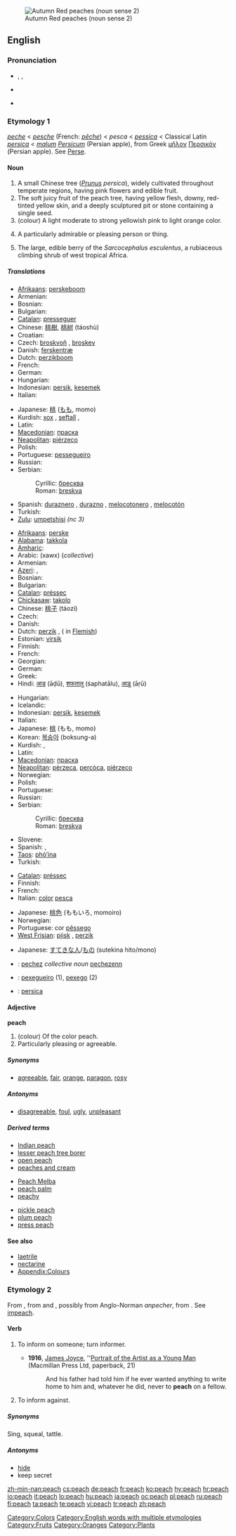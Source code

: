 {{wikipedia|dab=peach (disambiguation)|peach}}
[[Image:Autumn Red peaches.jpg|thumb|Autumn Red peaches (noun sense 2)]]
==English==

===Pronunciation===
* {{enPR|pēch}}, {{IPA|/piːʧ/}}, {{SAMPA|/pi:tS/}}
* {{audio|en-us-peach.ogg|Audio (US)}}

* {{rhymes|iːtʃ}}

===Etymology 1===
{{etyl|enm}} ''[[peche]]'' < {{etyl|fro}} ''[[pesche]]'' (French: ''[[pêche]]'') < {{ML.}} ''pesca'' < {{VL.}} ''[[pessica]]'' < Classical Latin ''[[persica]]'' < ''[[malum]] [[Persicum]]'' (Persian apple), from Greek [[μῆλον]] [[Περσικόν]] (Persian apple). See [[Perse]].

====Noun====
{{wikipedia}}
{{en-noun|peaches}}

# A small Chinese tree (''[[Prunus]] persica''), widely cultivated throughout temperate regions, having pink flowers and edible fruit.
# The soft juicy fruit of the peach tree, having yellow flesh, downy, red-tinted yellow skin, and a deeply sculptured pit or stone containing a single seed.
# (colour) A light moderate to strong yellowish pink to light orange color.
#: {{color panel|FFCF9D}}
# {{informal}} A particularly admirable or pleasing person or thing.
# The large, edible berry of the ''Sarcocephalus esculentus'', a rubiaceous climbing shrub of west tropical Africa.

=====Translations=====
{{trans-top|tree}}
* [[Afrikaans]]: [[perskeboom]]
* Armenian: {{t-|hy|դեղձենի|tr=deġjeni|sc=Armn|xs=Armenian}}
* Bosnian: {{t-|bs|breskva|f}}
* Bulgarian: {{t+|bg|праскова|m|tr=praskova|sc=Cyrl}}
* [[Catalan]]: [[presseguer]] {{m}}
* Chinese: [[桃樹]], [[桃树]] (táoshù)
* Croatian: {{t+|hr|breskva|f}}
* Czech: [[broskvoň]] {{f}}, [[broskev]] {{f}} {{italbrac|informal}}
* Danish: [[ferskentræ]] {{n}}
* Dutch: [[perzikboom]] {{m}}
* French: {{t+|fr|pêcher|m}}
* German: {{t-|de|Pfirsichbaum|m}}
* Hungarian: {{t|hu|őszibarackfa}}
* Indonesian: [[persik]], [[kesemek]]
* Italian: {{t+|it|pesco|m}}
{{trans-mid}}
* Japanese: [[桃]] ([[もも]], momo)
* Kurdish: [[xox]] {{f}}, [[şeftalî]] {{g|Kurdish}}, {{ku-Arab|[[قۆخ]]}}
* Latin: {{t-|la|persica|f}}
* [[Macedonian]]: [[праска]] {{f}}
* [[Neapolitan]]: [[piérzeco]] {{m}}
* Polish: {{t+|pl|brzoskwinia|f}}
* Portuguese: [[pessegueiro]] {{m}}
* Russian: {{t+|ru|персик|m|tr=pérsik|sc=Cyrl}}
* Serbian:
*: Cyrillic: [[бресква#Serbian|бресква]] {{f}}
*: Roman: [[breskva#Serbian|breskva]] {{f}}
* Spanish: [[duraznero]] {{m}}, [[durazno]] {{m}}, [[melocotonero]] {{m}}, [[melocotón]] {{m}}
* Turkish: {{t+|tr|şeftali}}
* [[Zulu]]: [[umpetshisi]] ''(nc 3)''
{{trans-bottom}}

{{trans-top|fruit}}
* [[Afrikaans]]: [[perske]]
* [[Alabama]]: [[takkola]]
* [[Amharic]]: {{tø|am|ኮክ|tr=kok|sc=Ethi}}
* Arabic: {{Arab|[[خوخ]]}} (xawx) {{f|p}} (''collective'')
* Armenian: {{t-|hy|դեղձ|tr=deġj|sc=Armn|xs=Armenian}}
* [[Azeri]]: {{t|az|şaftalı}}, {{t|az|hulu}}
* Bosnian: {{t-|bs|breskva|f}}
* Bulgarian: {{t+|bg|праскова|m|tr=praskova|sc=Cyrl}}
* [[Catalan]]: [[préssec]] {{m}}
* [[Chickasaw]]: [[takolo]]
* Chinese: [[桃子]] (táozi)
* Czech: {{t+|cs|broskev|f}}
* Danish: {{t+|da|fersken|c}}
* Dutch: [[perzik]] {{m}}, ({{f}} in [[Flemish]])
* Estonian: [[virsik]]
* Finnish: {{t+|fi|persikka}}
* French: {{t+|fr|pêche|f}}
* Georgian: {{t|ka|ატამი|tr=atami}}
* German: {{t+|de|Pfirsich|m}}
* Greek: {{t+|el|ροδάκινο|n|tr=rodákino|sc=Grek}}
* Hindi: [[आड]] (āḍū), [[शफतालु]] (śaphatālu), [[आड़ू]] (āṛū)
{{trans-mid}}
* Hungarian: {{t+|hu|őszibarack}}
* Icelandic: {{t+|is|ferskja|f}}
* Indonesian: [[persik]], [[kesemek]]
* Italian: {{t+|it|pesca|f}}
* Japanese: [[桃]] (もも, momo)
* Korean: [[복숭아]] (boksung-a)
* Kurdish: {{t+|ku|xox|f}}, {{t+|ku|şeftalî}}
* Latin: {{t-|la|persicum|n}}
* [[Macedonian]]: [[праска]] {{f}}
* [[Neapolitan]]: [[pèrzeca]], [[percòca]], [[piérzeco]]
* Norwegian: {{t|no|fersken|m}}
* Polish: {{t+|pl|brzoskwinia|f}}
* Portuguese: {{t+|pt|pêssego|m}}
* Russian: {{t+|ru|персик|m|tr=pérsik|sc=Cyrl}}
* Serbian:
*: Cyrillic: [[бресква#Serbian|бресква]] {{f}}
*: Roman: [[breskva#Serbian|breskva]] {{f}}
* Slovene: {{t+|sl|breskev|f}}
* Spanish: {{t+|es|durazno|m}}, {{t+|es|melocotón|m}}
* [[Taos]]: [[phò’ína]]
* Turkish: {{t+|tr|şeftali}}
{{trans-bottom}}

{{trans-top|colour}}
* [[Catalan]]: [[préssec]] {{m}}
* Finnish: {{t+|fi|persikka}}
* French: {{t+|fr|pêche|f}}
* Italian: [[color]] [[pesca]]
{{trans-mid}}
* Japanese: [[桃色]] (ももいろ, momoiro)
* Norwegian: {{t|no|fersken|m}}
* Portuguese: cor [[pêssego]] {{f}}
* [[West Frisian]]: [[pjisk]] {{n}}, [[perzik]] {{c}}
{{trans-bottom}}

{{trans-top|pleasing person/thing}}
* Japanese: [[すてき]]な[[人]]/[[もの]] (sutekina hito/mono)
{{trans-mid}}
{{trans-bottom}}

{{trans-top|berry}}
{{trans-mid}}
{{trans-bottom}}

{{checktrans-top}}
<!--Remove this section once all of the translations below have been moved into the tables above.-->
* {{ttbc|Breton}}: [[pechez]] ''collective noun'' [[pechezenn]] {{f}} {{s}}
* {{ttbc|Galician}}: [[pexegueiro]] {{m}} (1), [[pexego]] {{m}} (2)
* {{ttbc|Latin}}: [[persica]]
{{checktrans-bottom}}

====Adjective====
'''peach'''

# (colour) Of the color peach.
# Particularly pleasing or agreeable.

=====Synonyms=====
* [[agreeable]], [[fair]], [[orange]], [[paragon]], [[rosy]]

=====Antonyms=====
* [[disagreeable]], [[foul]], [[ugly]], [[unpleasant]]

=====Derived terms=====
{{top3}}
* [[Indian peach]]
* [[lesser peach tree borer]]
* [[open peach]]
* [[peaches and cream]]
{{mid3}}
* [[Peach Melba]]
* [[peach palm]]
* [[peachy]]
{{mid3}}
* [[pickle peach]]
* [[plum peach]]
* [[press peach]]
{{bottom}}

====See also====
* [[laetrile]]
* [[nectarine]]
* [[Appendix:Colours]]

===Etymology 2===

From {{etyl|enm}} {{term|pechen||lang=enm}}, from {{term|apechen||lang=enm|to accuse}} and {{term|empechen||lang=enm|to accuse}}, possibly from Anglo-Norman ''anpecher'', from {{LL.}} {{term|impedico|impedicō|lang=la|entangle}}. See [[impeach]].

====Verb====
{{en-verb|peach|es}}

# {{intransitive|obsolete}} To inform on someone; turn informer.
#* '''1916''', [[w:James Joyce|James Joyce]], ''[[w:Portrait of the Artist as a Young Man|Portrait of the Artist as a Young Man]] (Macmillan Press Ltd, paperback, 21)
#*: And his father had told him if he ever wanted anything to write home to him and, whatever he did, never to '''peach''' on a fellow.
# {{transitive|obsolete}} <!-- is this obsolete, too??? -->To inform against.

=====Synonyms=====
Sing, squeal, tattle.

=====Antonyms=====
* [[hide]]
* keep secret

[[Category:Colors]]
[[Category:English words with multiple etymologies]]
[[Category:Fruits]]
[[Category:Oranges]]
[[Category:Plants]]

[[zh-min-nan:peach]]
[[cs:peach]]
[[de:peach]]
[[fr:peach]]
[[ko:peach]]
[[hy:peach]]
[[hr:peach]]
[[io:peach]]
[[it:peach]]
[[lo:peach]]
[[hu:peach]]
[[ja:peach]]
[[oc:peach]]
[[pl:peach]]
[[ru:peach]]
[[fi:peach]]
[[ta:peach]]
[[te:peach]]
[[vi:peach]]
[[tr:peach]]
[[zh:peach]]